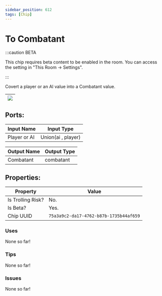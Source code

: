 ```yaml
---
sidebar_position: 612
tags: [Chip]
---
```


# To Combatant
:::caution BETA

This chip requires beta content to be enabled in the room. You can access the setting in "This Room -> Settings".

:::

Covert a player or an AI value into a Combatant value.

| ![](https://images-ext-2.discordapp.net/external/MPmIaQzlEPmgGWlgi-WxBBXt0Bjv_zWPkg1y1f_sy3s/https/www.recroomcircuits.com/image/circuit/absolute-value?width=206&height=108) |
|-----|

## Ports:

| Input Name | Input Type |
|-----------|-----------|
| Player or AI | Union(ai , player) |

| Output Name | Output Type |
|-----------|-----------|
| Combatant | combatant |

## Properties:

| Property  | Value |
|-------------------|-----------|
| Is Trolling Risk? | No. |
| Is Beta? | Yes. |
| Chip UUID | `75a3a9c2-da17-4762-b87b-1735b44af659` |

### Uses

None so far!

### Tips

None so far!

### Issues

None so far!